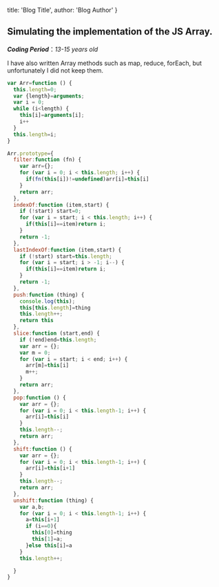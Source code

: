 
  title: 'Blog Title',
  author: 'Blog Author'
}

## Simulating the implementation of the JS Array.

***Coding Period***：*13-15 years old*

I have also written Array methods such as map, reduce, forEach, but unfortunately I did not keep them.

```javascript
var Arr=function () {
  this.length=0;
  var {length}=arguments;
  var i = 0;
  while (i<length) {
    this[i]=arguments[i];
    i++
  }
  this.length=i;
}

Arr.prototype={
  filter:function (fn) {
    var arr={};
    for (var i = 0; i < this.length; i++) {
      if(fn(this[i])!=undefined)arr[i]=this[i]
    }
    return arr;
  },
  indexOf:function (item,start) {
    if (!start) start=0;
    for (var i = start; i < this.length; i++) {
      if(this[i]==item)return i;
    }
    return -1;
  },
  lastIndexOf:function (item,start) {
    if (!start) start=this.length;
    for (var i = start; i > -1; i--) {
      if(this[i]==item)return i;
    }
    return -1;
  },
  push:function (thing) {
    console.log(this);
    this[this.length]=thing
    this.length++;
    return this
  },
  slice:function (start,end) {
    if (!end)end=this.length;
    var arr = {};
    var m = 0;
    for (var i = start; i < end; i++) {
      arr[m]=this[i]
      m++;
    }
    return arr;
  },
  pop:function () {
    var arr = {};
    for (var i = 0; i < this.length-1; i++) {
      arr[i]=this[i]
    }
    this.length--;
    return arr;
  },
  shift:function () {
    var arr = {};
    for (var i = 0; i < this.length-1; i++) {
      arr[i]=this[i+1]
    }
    this.length--;
    return arr;
  },
  unshift:function (thing) {
    var a,b;
    for (var i = 0; i < this.length-1; i++) {
      a=this[i+1]
      if (i==0){
        this[0]=thing
        this[1]=a;
      }else this[i]=a
    }
    this.length++;

  }
}
```
